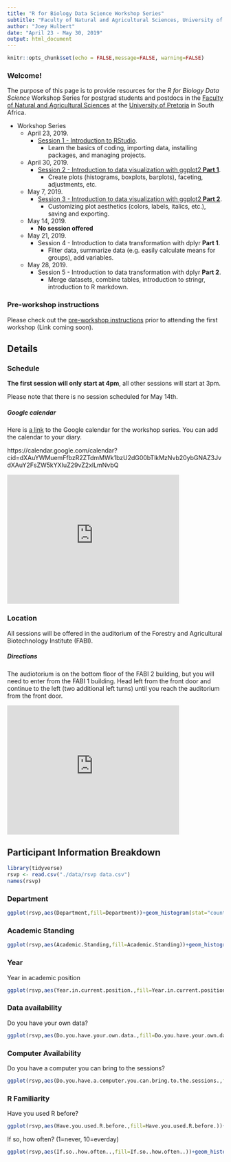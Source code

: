 ```yaml
---
title: "R for Biology Data Science Workshop Series"
subtitle: "Faculty of Natural and Agricultural Sciences, University of Pretoria"
author: "Joey Hulbert"
date: "April 23 - May 30, 2019"
output: html_document
---
```


```r
knitr::opts_chunk$set(echo = FALSE,message=FALSE, warning=FALSE)
```

### Welcome! 

The purpose of this page is to provide resources for the *R for Biology Data Science* Workshop Series for postgrad students and postdocs in the [Faculty of Natural and Agricultural Sciences](https://www.up.ac.za/faculty-of-natural-agricultural-sciences) at the [University of Pretoria](https://www.up.ac.za/) in South Africa. 

* Workshop Series
    + April 23, 2019. 
        + [Session 1 - Introduction to RStudio](http://jmhulbert.github.io/r/bio/s1).
            + Learn the basics of coding, importing data, installing packages, and managing projects.
    + April 30, 2019. 
        + [Session 2 - Introduction to data visualization with ggplot2 **Part 1**](http://jmhulbert.github.io/r/bio/s2).
            + Create plots (histograms, boxplots, barplots), faceting, adjustments, etc.
    + May 7, 2019. 
        + [Session 3 - Introduction to data visualization with ggplot2 **Part 2**](http://jmhulbert.github.io/r/bio/s3).
            + Customizing plot aesthetics (colors, labels, italics, etc.), saving and exporting.
    + May 14, 2019.
        + **No session offered**
    + May 21, 2019. 
        + Session 4 - Introduction to data transformation with dplyr **Part 1**.
            + Filter data, summarize data (e.g. easily calculate means for groups), add variables. 
    + May 28, 2019. 
        + Session 5 - Introduction to data transformation with dplyr **Part 2**.
            + Merge datasets, combine tables, introduction to stringr, introduction to R markdown. 


### Pre-workshop instructions           

Please check out the [pre-workshop instructions](http://jmhulbert.github.io/r/bio/pre) prior to attending the first workshop (Link coming soon).


## Details {.tabset .tabset-fade}

### Schedule

**The first session will only start at 4pm**, all other sessions will start at 3pm. 

Please note that there is no session scheduled for May 14th. 

##### Google calendar

Here is [a link](https://calendar.google.com/calendar?cid=dXAuYWMuemFfbzR2ZTdmMWk1bzU2dG00bTlkMzNvb20ybGNAZ3JvdXAuY2FsZW5kYXIuZ29vZ2xlLmNvbQ) to the Google calendar for the workshop series. You can add the calendar to your diary. 

https://calendar.google.com/calendar?cid=dXAuYWMuemFfbzR2ZTdmMWk1bzU2dG00bTlkMzNvb20ybGNAZ3JvdXAuY2FsZW5kYXIuZ29vZ2xlLmNvbQ

<iframe src="https://calendar.google.com/calendar/embed?showPrint=0&amp;showTabs=0&amp;showCalendars=0&amp;showTz=0&amp;height=300&amp;wkst=2&amp;bgcolor=%23FFFFFF&amp;src=up.ac.za_o4ve7f1i5o56tm4m9d33oom2lc%40group.calendar.google.com&amp;color=%230D7813&amp;ctz=Africa%2FJohannesburg" style="border-width:0" width="400" height="300" frameborder="0" scrolling="no"></iframe>

### Location

All sessions will be offered in the auditorium of the Forestry and Agricultural Biotechnology Institute (FABI).

##### Directions 
The audiotorium is on the bottom floor of the FABI 2 building, but you will need to enter from the FABI 1 building. Head left from the front door and continue to the left (two additional left turns) until you reach the auditorium from the front door. 

<iframe src="https://www.google.com/maps/embed?pb=!1m18!1m12!1m3!1d3593.4428579872397!2d28.233133715020852!3d-25.75593198363941!2m3!1f0!2f0!3f0!3m2!1i1024!2i768!4f13.1!3m3!1m2!1s0x1e9561bb6399433b%3A0x53cd0dfb3f8fa93b!2sForestry+and+Agricultural+Biotechnology+Institute!5e0!3m2!1sen!2sza!4v1555584912565!5m2!1sen!2sza" width="400" height="300" frameborder="0" style="border:0" allowfullscreen></iframe>

##

## Participant Information Breakdown {.tabset .tabset-fade}

```r
library(tidyverse)
rsvp <- read.csv("./data/rsvp data.csv")
names(rsvp)
```

### Department

```r
ggplot(rsvp,aes(Department,fill=Department))+geom_histogram(stat="count")+coord_flip()+guides(fill="none")+theme_bw() +labs(y="Number of Participants")
```

### Academic Standing

```r
ggplot(rsvp,aes(Academic.Standing,fill=Academic.Standing))+geom_histogram(stat="count")+coord_flip()+guides(fill="none")+theme_bw()+labs(y="Number of Participants")
```

### Year

Year in academic position

```r
ggplot(rsvp,aes(Year.in.current.position.,fill=Year.in.current.position.))+geom_histogram(stat="count")+coord_flip()+guides(fill="none")+theme_bw()+labs(y="Number of Participants")
```

### Data availability

Do you have your own data? 

```r
ggplot(rsvp,aes(Do.you.have.your.own.data.,fill=Do.you.have.your.own.data.))+geom_histogram(stat="count")+coord_flip()+guides(fill="none")+theme_bw()+labs(y="Number of Participants")
```

### Computer Availability

Do you have a computer you can bring to the sessions?

```r
ggplot(rsvp,aes(Do.you.have.a.computer.you.can.bring.to.the.sessions.,fill=Do.you.have.a.computer.you.can.bring.to.the.sessions.))+geom_histogram(stat="count")+coord_flip()+guides(fill="none")+theme_bw()+labs(y="Number of Participants")
```

### R Familiarity

Have you used R before?

```r
ggplot(rsvp,aes(Have.you.used.R.before.,fill=Have.you.used.R.before.))+geom_histogram(stat="count")+coord_flip()+guides(fill="none")+theme_bw()+labs(y="Number of Participants")
```

If so, how often? (1=never, 10=everday)

```r
ggplot(rsvp,aes(If.so..how.often..,fill=If.so..how.often..))+geom_histogram(stat="count")+guides(fill="none")+theme_bw()+labs(y="Number of Participants")
```

## 

